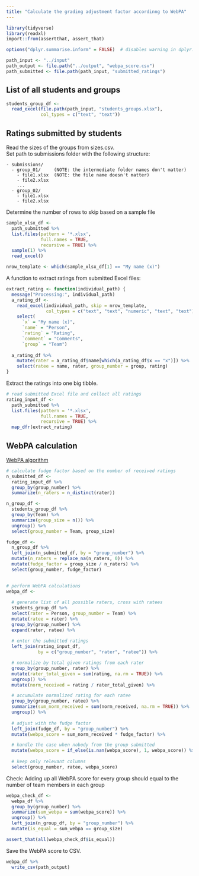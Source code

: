 ```yaml
---
title: "Calculate the grading adjustment factor accordinng to WebPA"
---
```


```r
library(tidyverse)
library(readxl)
import::from(assertthat, assert_that)

options("dplyr.summarise.inform" = FALSE)  # disables warning in dplyr::summary() (experimental lifecycle)
```

```r
path_input <- "../input"
path_output <- file.path("../output", "webpa_score.csv")
path_submitted <- file.path(path_input, "submitted_ratings")
```

## List of all students and groups

```r
students_group_df <- 
  read_excel(file.path(path_input, "students_groups.xlsx"), 
             col_types = c("text", "text"))
```

## Ratings submitted by students

Read the sizes of the groups from sizes.csv.  
Set path to submissions folder with the following structure:  
```
- submissions/  
  - group_01/     (NOTE: the intermediate folder names don't matter)
    - file1.xlsx  (NOTE: the file name doesn't matter)
    - file2.xlsx
    ...
  - group_02/  
    - file1.xlsx
    - file2.xlsx
```

Determine the number of rows to skip based on a sample file
```r
sample_xlsx_df <- 
  path_submitted %>% 
  list.files(pattern = '*.xlsx', 
             full.names = TRUE, 
             recursive = TRUE) %>%
  sample(1) %>% 
  read_excel()

nrow_template <- which(sample_xlsx_df[1] == "My name (x)")
```


A function to extract ratings from submitted Excel files:
```r
extract_rating <- function(individual_path) {
  message("Processing:", individual_path)
  a_rating_df <- 
    read_excel(individual_path, skip = nrow_template, 
               col_types = c("text", "text", "numeric", "text", "text")) %>% 
    select(
      `x` = "My name (x)",
      `name` = "Person",
      `rating` = "Rating",
      `comment` = "Comments",
      `group` = "Team")
  
  a_rating_df %>% 
    mutate(rater = a_rating_df$name[which(a_rating_df$x == "x")]) %>% 
    select(ratee = name, rater, group_number = group, rating)
}
```


Extract the ratings into one big tibble.
```r
# read submitted Excel file and collect all ratings
rating_input_df <- 
  path_submitted %>% 
  list.files(pattern = '*.xlsx', 
             full.names = TRUE, 
             recursive = TRUE) %>% 
  map_dfr(extract_rating)
```

## WebPA calculation

[WebPA algorithm](http://webpaproject.lboro.ac.uk/academic-guidance/a-worked-example-of-the-scoring-algorithm/)
```r
# calculate fudge factor based on the number of received ratings
n_submitted_df <- 
  rating_input_df %>% 
  group_by(group_number) %>% 
  summarize(n_raters = n_distinct(rater))

n_group_df <- 
  students_group_df %>% 
  group_by(Team) %>% 
  summarize(group_size = n()) %>% 
  ungroup() %>% 
  select(group_number = Team, group_size)

fudge_df <-
  n_group_df %>% 
  left_join(n_submitted_df, by = "group_number") %>% 
  mutate(n_raters = replace_na(n_raters, 0)) %>% 
  mutate(fudge_factor = group_size / n_raters) %>% 
  select(group_number, fudge_factor)
      

# perform WebPA calculations
webpa_df <- 
  
  # generate list of all possible raters, cross with ratees
  students_group_df %>%
  select(rater = Person, group_number = Team) %>% 
  mutate(ratee = rater) %>% 
  group_by(group_number) %>% 
  expand(rater, ratee) %>% 
  
  # enter the submitted ratings
  left_join(rating_input_df, 
            by = c("group_number", "rater", "ratee")) %>% 

  # normalize by total given ratings from each rater
  group_by(group_number, rater) %>%
  mutate(rater_total_given = sum(rating, na.rm = TRUE)) %>%
  ungroup() %>%
  mutate(norm_received = rating / rater_total_given) %>% 

  # accumulate normalized rating for each ratee
  group_by(group_number, ratee) %>% 
  summarize(sum_norm_received = sum(norm_received, na.rm = TRUE)) %>% 
  ungroup() %>% 
  
  # adjust with the fudge factor
  left_join(fudge_df, by = "group_number") %>% 
  mutate(webpa_score = sum_norm_received * fudge_factor) %>% 

  # handle the case when nobody from the group submitted
  mutate(webpa_score = if_else(is.nan(webpa_score), 1, webpa_score)) %>% 
    
  # keep only relevant columns
  select(group_number, ratee, webpa_score)

```

Check: Adding up all WebPA score for every group should equal to the number of team members in each group
```r
webpa_check_df <- 
  webpa_df %>% 
  group_by(group_number) %>% 
  summarize(sum_webpa = sum(webpa_score)) %>% 
  ungroup() %>% 
  left_join(n_group_df, by = "group_number") %>% 
  mutate(is_equal = sum_webpa == group_size)

assert_that(all(webpa_check_df$is_equal))
```

Save the WebPA score to CSV.
```r
webpa_df %>% 
  write_csv(path_output)
```

